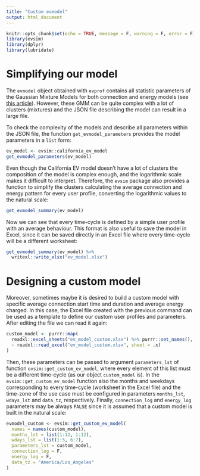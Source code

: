```yaml
---
title: "Custom evmodel"
output: html_document
---
```


```r
knitr::opts_chunk$set(echo = TRUE, message = F, warning = F, error = F)
library(evsim)
library(dplyr)
library(lubridate)
```

# Simplifying our model

The `evmodel` object obtained with `evprof` contains all statistic parameters of the Gaussian Mixture Models for both connection and energy models (see [this article](https://resourcefully-dev.github.io/evprof/articles/evmodel.html)). However, these GMM can be quite complex with a lot of clusters (mixtures) and the JSON file describing the model can result in a large file. 

To check the complexity of the models and describe all parameters within the JSON file, the function `get_evmodel_parameters` provides the model parameters in a `list` form:

```r
ev_model <- evsim::california_ev_model
get_evmodel_parameters(ev_model)
```

Even though the California EV model doesn't have a lot of clusters the composition of the model is complex enough, and the logarithmic scale makes it difficult to interpret. Therefore, the `evsim` package also provides a function to simplify the clusters calculating the average connection and energy pattern for every user profile, converting the logarithmic values to the natural scale:

```r
get_evmodel_summary(ev_model)
```
Now we can see that every time-cycle is defined by a simple user profile with an average behaviour. This format is also useful to save the model in Excel, since it can be saved directly in an Excel file where every time-cycle will be a different worksheet:

```r
get_evmodel_summary(ev_model) %>% 
  writexl::write_xlsx("ev_model.xlsx")
```


# Designing a custom model

Moreover, sometimes maybe it is desired to build a custom model with specific average connection start time and duration and average energy charged. In this case, the Excel file created with the previous command can be used as a template to define our custom user profiles and parameters. After editing the file we can read it again:


```r
custom_model <- purrr::map(
  readxl::excel_sheets("ev_model_custom.xlsx") %>% purrr::set_names(),
  ~ readxl::read_excel("ev_model_custom.xlsx", sheet = .x)
)
```

Then, these parameters can be passed to argument `parameters_lst` of function `evsim::get_custom_ev_model`, where every element of this list must be a different time-cycle (as our object `custom_model` is). In the `evsim::get_custom_ev_model` function also the months and weekdays corresponding to every time-cycle (worksheet in the Excel file) and the time-zone of the use case must be configured in parameters `months_lst`, `wdays_lst` and `data_tz`, respectively. Finally, `connection_log` and `energy_log` parameters may be always `FALSE` since it is assumed that a custom model is built in the natural scale:

```r
evmodel_custom <- evsim::get_custom_ev_model(
  names = names(custom_model),
  months_lst = list(1:12, 1:12),
  wdays_lst = list(1:5, 6:7),
  parameters_lst = custom_model,
  connection_log = F,
  energy_log = F,
  data_tz = "America/Los_Angeles"
)
```

